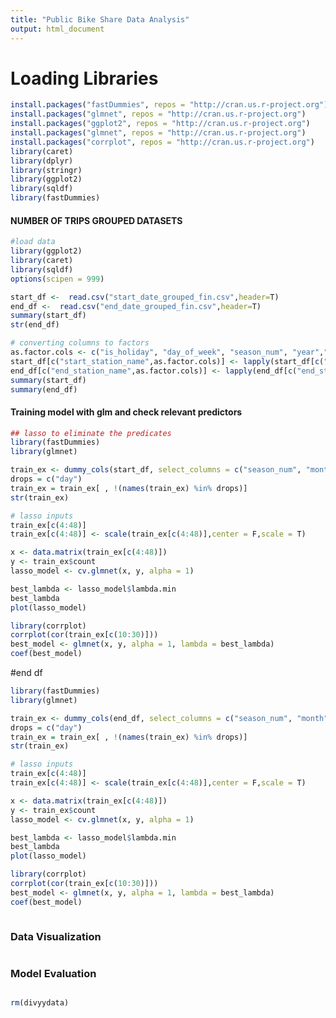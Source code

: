 ```yaml
---
title: "Public Bike Share Data Analysis"
output: html_document
--- 
```


# Loading Libraries #

```r
install.packages("fastDummies", repos = "http://cran.us.r-project.org")
install.packages("glmnet", repos = "http://cran.us.r-project.org")
install.packages("ggplot2", repos = "http://cran.us.r-project.org")
install.packages("glmnet", repos = "http://cran.us.r-project.org")
install.packages("corrplot", repos = "http://cran.us.r-project.org")
library(caret)
library(dplyr)
library(stringr)
library(ggplot2)
library(sqldf)
library(fastDummies)
```


#### NUMBER OF TRIPS GROUPED DATASETS
```r
#load data
library(ggplot2)
library(caret)
library(sqldf)
options(scipen = 999)

start_df <-  read.csv("start_date_grouped_fin.csv",header=T)
end_df <-  read.csv("end_date_grouped_fin.csv",header=T)
summary(start_df)
str(end_df)

# converting columns to factors
as.factor.cols <- c("is_holiday", "day_of_week", "season_num", "year","day","month")
start_df[c("start_station_name",as.factor.cols)] <- lapply(start_df[c("start_station_name",as.factor.cols)], factor)
end_df[c("end_station_name",as.factor.cols)] <- lapply(end_df[c("end_station_name",as.factor.cols)], factor)
summary(start_df)
summary(end_df)
```


#### Training model with glm and check relevant predictors
```r
## lasso to eliminate the predicates
library(fastDummies)
library(glmnet)

train_ex <- dummy_cols(start_df, select_columns = c("season_num", "month","year","day_of_week","is_holiday"), remove_selected_columns =TRUE)
drops = c("day")
train_ex = train_ex[ , !(names(train_ex) %in% drops)]
str(train_ex)

# lasso inputs
train_ex[c(4:48)]
train_ex[c(4:48)] <- scale(train_ex[c(4:48)],center = F,scale = T)

x <- data.matrix(train_ex[c(4:48)])
y <- train_ex$count
lasso_model <- cv.glmnet(x, y, alpha = 1)

best_lambda <- lasso_model$lambda.min
best_lambda
plot(lasso_model) 

library(corrplot)
corrplot(cor(train_ex[c(10:30)]))
best_model <- glmnet(x, y, alpha = 1, lambda = best_lambda)
coef(best_model)

```

#end df
```r
library(fastDummies)
library(glmnet)

train_ex <- dummy_cols(end_df, select_columns = c("season_num", "month","year","day_of_week","is_holiday"), remove_selected_columns =TRUE)
drops = c("day")
train_ex = train_ex[ , !(names(train_ex) %in% drops)]
str(train_ex)

# lasso inputs
train_ex[c(4:48)]
train_ex[c(4:48)] <- scale(train_ex[c(4:48)],center = F,scale = T)

x <- data.matrix(train_ex[c(4:48)])
y <- train_ex$count
lasso_model <- cv.glmnet(x, y, alpha = 1)

best_lambda <- lasso_model$lambda.min
best_lambda
plot(lasso_model) 

library(corrplot)
corrplot(cor(train_ex[c(10:30)]))
best_model <- glmnet(x, y, alpha = 1, lambda = best_lambda)
coef(best_model)
```

```r


```

### Data Visualization ##
```r

```


### Model Evaluation ###

```r

```


```r
rm(divyydata)
```
